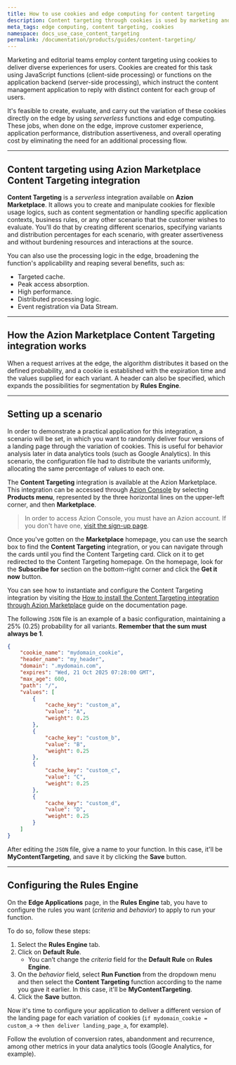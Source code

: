 ```yaml
---
title: How to use cookies and edge computing for content targeting
description: Content targeting through cookies is used by marketing and editorial teams to provide different experiences for users.
meta_tags: edge computing, content targeting, cookies
namespace: docs_use_case_content_targeting
permalink: /documentation/products/guides/content-targeting/
---
```


Marketing and editorial teams employ content targeting using cookies to deliver diverse experiences for users. Cookies are created for this task using JavaScript functions (client-side processing) or functions on the application backend (server-side processing), which instruct the content management application to reply with distinct content for each group of users.

It's feasible to create, evaluate, and carry out the variation of these cookies directly on the edge by using *serverless* functions and edge computing. These jobs, when done on the edge, improve customer experience, application performance, distribution assertiveness, and overall operating cost by eliminating the need for an additional processing flow.

---

## Content targeting using Azion Marketplace Content Targeting integration

**Content Targeting** is a *serverless* integration available on **Azion Marketplace**. It allows you to create and manipulate cookies for flexible usage logics, such as content segmentation or handling specific application contexts, business rules, or any other scenario that the customer wishes to evaluate. You'll do that by creating different scenarios, specifying variants and distribution percentages for each scenario, with greater assertiveness and without burdening resources and interactions at the source.

You can also use the processing logic in the edge, broadening the function's applicability and reaping several benefits, such as:

- Targeted cache.
- Peak access absorption. 
- High performance.
- Distributed processing logic.
- Event registration via Data Stream.

---

## How the Azion Marketplace Content Targeting integration works

When a request arrives at the edge, the algorithm distributes it based on the defined probability, and a cookie is established with the expiration time and the values supplied for each variant. A header can also be specified, which expands the possibilities for segmentation by **Rules Engine**.

---

## Setting up a scenario

In order to demonstrate a practical application for this integration, a scenario will be set, in which you want to randomly deliver four versions of a landing page through the variation of cookies. This is useful for behavior analysis later in data analytics tools (such as Google Analytics). In this scenario, the configuration file had to distribute the variants uniformly, allocating the same percentage of values to each one.

The **Content Targeting** integration is available at the Azion Marketplace. This integration can be accessed through [Azion Console](https://console.azion.com) by selecting **Products menu**, represented by the three horizontal lines on the upper-left corner, and then **Marketplace**.

> In order to access Azion Console, you must have an Azion account. If you don't have one, [visit the sign-up page](https://console.azion.com/signup).

Once you've gotten on the **Marketplace** homepage, you can use the search box to find the **Content Targeting** integration, or you can navigate through the cards until you find the Content Targeting card. Click on it to get redirected to the Content Targeting homepage. On the homepage, look for the **Subscribe for** section on the bottom-right corner and click the **Get it now** button.

You can see how to instantiate and configure the Content Targeting integration by visiting the [How to install the Content Targeting integration through Azion Marketplace](/en/documentation/products/guides/content-targeting-integration/) guide on the documentation page.

The following `JSON` file is an example of a basic configuration, maintaining a 25% (0.25) probability for all variants. **Remember that the sum must always be 1**.

``` json
{
	"cookie_name": "mydomain_cookie",
	"header_name": "my_header",
	"domain": ".mydomain.com",
    "expires": "Wed, 21 Oct 2025 07:28:00 GMT",
    "max_age": 600,
    "path": "/",
    "values": [
        {
            "cache_key": "custom_a",
            "value": "A",
            "weight": 0.25
        },
        {
            "cache_key": "custom_b",
            "value": "B",
            "weight": 0.25
        },
        {
            "cache_key": "custom_c",
            "value": "C",
            "weight": 0.25
        },
        {
            "cache_key": "custom_d",
            "value": "D",
            "weight": 0.25
        }
    ]
}
```

After editing the `JSON` file, give a name to your function. In this case, it'll be **MyContentTargeting**, and save it by clicking the **Save** button.

---

## Configuring the Rules Engine

On the **Edge Applications** page, in the **Rules Engine** tab, you have to configure the rules you want (*criteria* and *behavior*) to apply to run your function.

To do so, follow these steps:

1. Select the **Rules Engine** tab.
2. Click on **Default Rule**.
    - You can’t change the *criteria* field for the **Default Rule** on **Rules Engine**.
3. On the *behavior* field, select **Run Function** from the dropdown menu and then select the **Content Targeting** function according to the name you gave it earlier. In this case, it'll be **MyContentTargeting**.
4. Click the **Save** button.

Now it's time to configure your application to deliver a different version of the landing page for each variation of cookies (`if mydomain_cookie = custom_a` -> `then deliver landing_page_a`, for example).

Follow the evolution of conversion rates, abandonment and recurrence, among other metrics in your data analytics tools (Google Analytics, for example).




